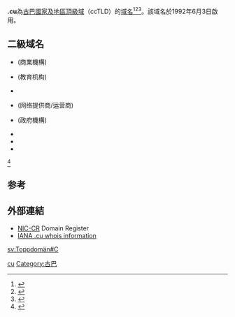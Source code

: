 {{expand English|time=2018-04-01T09:08:06+00:00}}
'''.cu'''為[[古巴|古巴]][[國家及地區頂級域|國家及地區頂級域]]（ccTLD）的[[域名|域名]]<ref>{{Cite book|title=常用电脑词语速查手册|last=何弘主编|first=|publisher=西安：西安出版社|date=2000-07|isbn=7-80594-644-2|location=|pages=201-202}}</ref><ref>{{Cite book|title=英德汉广播电视技术词典|last=（德）赫伯特·蒂尔曼（Herbert Tillmann）编；梁瑛等译|first=|publisher=北京：中国广播电视出版社|year=2002|isbn=7-5043-3793-5|location=|pages=440-442}}</ref><ref>{{Cite book|title=大学计算机基础|last=刘丕娥主编|first=|publisher=哈尔滨：哈尔滨工业大学出版社|year=2010|isbn=978-7-5603-3056-3|location=|pages=342-345}}</ref>。該域名於1992年6月3日啟用。
==二級域名==
* {{mono|'''.com.cu'''}} (商業機構)
* {{mono|'''.edu.cu'''}} (教育机构)
* {{mono|'''.org.cu'''}} 
* {{mono|'''.net.cu'''}} (网络提供商/运营商)
* {{mono|'''.gob.cu'''}} (政府機構)
* {{mono|'''.inf.cu'''}}
* {{mono|'''.ngo.cu'''}} 
* {{mono|'''.nat.cu'''}} 
<ref>{{Cite web|title=Nosotros|url=http://www.nic.cu/nosotros.php|access-date=2021-08-30|website=CUBANIC|archive-date=2021-08-12|archive-url=https://web.archive.org/web/20210812124207/http://www.nic.cu/nosotros.php|dead-url=no}}</ref>
== 参考 ==
{{reflist}}

== 外部連結 ==
* [http://www.nic.cr/ NIC-CR]{{Wayback|url=http://www.nic.cr/ |date=20060519031434 }} Domain Register
* [http://www.iana.org/root-whois/cu.htm IANA .cu whois information]{{Wayback|url=http://www.iana.org/root-whois/cu.htm |date=20080821211117 }}

{{CcTLD}}
{{网络小作品}}

[[Category:國家及地區頂級域|cu]]
[[Category:古巴|Category:古巴]]

[[sv:Toppdomän#C|sv:Toppdomän#C]]